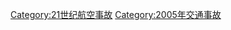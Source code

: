{{Year by category
|m=2
|c=0
|d=0
|y=5
|cat=航空事故
|sortkey=Aviation accidents
|parent=21世纪航空事故
|subcat=2005年交通事故
}}
[[Category:21世纪航空事故|Category:21世纪航空事故]]
[[Category:2005年交通事故|Category:2005年交通事故]]